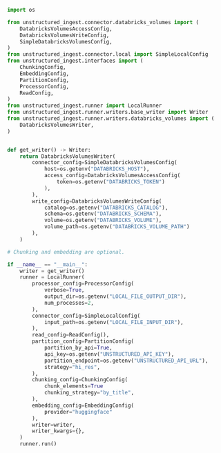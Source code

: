 ```python Python Ingest v1
import os

from unstructured_ingest.connector.databricks_volumes import (
    DatabricksVolumesAccessConfig,
    DatabricksVolumesWriteConfig,
    SimpleDatabricksVolumesConfig,
)
from unstructured_ingest.connector.local import SimpleLocalConfig
from unstructured_ingest.interfaces import (
    ChunkingConfig,
    EmbeddingConfig,
    PartitionConfig,
    ProcessorConfig,
    ReadConfig,
)
from unstructured_ingest.runner import LocalRunner
from unstructured_ingest.runner.writers.base_writer import Writer
from unstructured_ingest.runner.writers.databricks_volumes import (
    DatabricksVolumesWriter,
)


def get_writer() -> Writer:
    return DatabricksVolumesWriter(
        connector_config=SimpleDatabricksVolumesConfig(
            host=os.getenv("DATABRICKS_HOST"),
            access_config=DatabricksVolumesAccessConfig(
                token=os.getenv("DATABRICKS_TOKEN")
            ),
        ),
        write_config=DatabricksVolumesWriteConfig(
            catalog=os.getenv("DATABRICKS_CATALOG"),
            schema=os.getenv("DATABRICKS_SCHEMA"),
            volume=os.getenv("DATABRICKS_VOLUME"),
            volume_path=os.getenv("DATABRICKS_VOLUME_PATH")
        ),
    )

# Chunking and embedding are optional.

if __name__ == "__main__":
    writer = get_writer()
    runner = LocalRunner(
        processor_config=ProcessorConfig(
            verbose=True,
            output_dir=os.getenv("LOCAL_FILE_OUTPUT_DIR"),
            num_processes=2,
        ),
        connector_config=SimpleLocalConfig(
            input_path=os.getenv("LOCAL_FILE_INPUT_DIR"),
        ),
        read_config=ReadConfig(),
        partition_config=PartitionConfig(
            partition_by_api=True,
            api_key=os.getenv("UNSTRUCTURED_API_KEY"),
            partition_endpoint=os.getenv("UNSTRUCTURED_API_URL"),
            strategy="hi_res",
        ),
        chunking_config=ChunkingConfig(
            chunk_elements=True
            chunking_strategy="by_title",
        ),
        embedding_config=EmbeddingConfig(
            provider="huggingface"
        ),
        writer=writer,
        writer_kwargs={},
    )
    runner.run()
```
